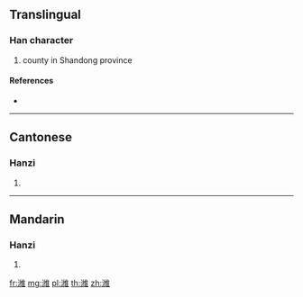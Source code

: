 {{also|濰}}
==Translingual==

===Han character===
{{Han char|rn=85|rad=水|as=11|sn=14|four=|canj=EVMG}}

# county in Shandong province

====References====
* {{Han ref|kx=0648.281|hdz=31734.040|uh=6F4D|ud=28493}}

----

==Cantonese==

===Hanzi===
{{yue-hanzi|jyut=|y=wai4|tra=濰}}

# {{defn|lang=yue|sort=水11}}

----

==Mandarin==

===Hanzi===
{{cmn-hanzi|tra=濰|pin=[[wéi]] ([[wei2]])|wg=wei<sup>2</sup>}}

# {{defn|lang=cmn|sort=水11}}

[[fr:潍]]
[[mg:潍]]
[[pl:潍]]
[[th:潍]]
[[zh:潍]]